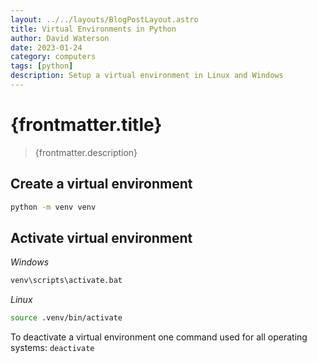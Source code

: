```yaml
---
layout: ../../layouts/BlogPostLayout.astro
title: Virtual Environments in Python
author: David Waterson
date: 2023-01-24
category: computers
tags: [python]
description: Setup a virtual environment in Linux and Windows  
---
```

# {frontmatter.title}
> {frontmatter.description}
## Create a virtual environment

```bash
python -m venv venv
```

## Activate virtual environment

*Windows*
```bash
venv\scripts\activate.bat
```   
*Linux*
```bash
source .venv/bin/activate
```
To deactivate a virtual environment one command used for all operating systems:
`deactivate`